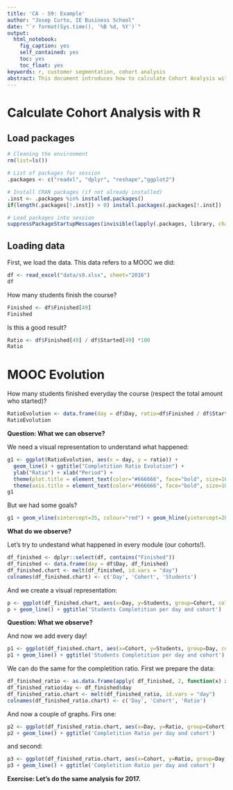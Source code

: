 ```yaml
---
title: 'CA - S9: Example'
author: "Josep Curto, IE Business School"
date: "`r format(Sys.time(), '%B %d, %Y')`"
output:
  html_notebook:
    fig_caption: yes
    self_contained: yes
    toc: yes
    toc_float: yes
keywords: r, customer segmentation, cohort analysis
abstract: This document introduces how to calculate Cohort Analysis with R.
---
```


# Calculate Cohort Analysis with R

## Load packages

```r
# Cleaning the environment
rm(list=ls())

# List of packages for session
.packages <- c("readxl", "dplyr", "reshape","ggplot2")

# Install CRAN packages (if not already installed)
.inst <- .packages %in% installed.packages()
if(length(.packages[!.inst]) > 0) install.packages(.packages[!.inst])

# Load packages into session 
suppressPackageStartupMessages(invisible(lapply(.packages, library, character.only = TRUE)))
```

## Loading data

First, we load the data. This data refers to a MOOC we did:

```r
df <- read_excel("data/s9.xlsx", sheet="2016")
df
```

How many students finish the course?

```r
Finished <- df$Finished[49]
Finished
```

Is this a good result?

```r
Ratio <- df$Finished[49] / df$Started[49] *100
Ratio
```

# MOOC Evolution

How many students finished everyday the course (respect the total amount who started)?

```r
RatioEvolution <- data.frame(day = df$Day, ratio=df$Finished / df$Started *100)
RatioEvolution
```

**Question: What we can observe?**

We need a visual representation to understand what happened:

```r
g1 <- ggplot(RatioEvolution, aes(x = day, y = ratio)) + 
  geom_line() + ggtitle("Completition Ratio Evolution") + 
  ylab("Ratio") + xlab("Period") +
  theme(plot.title = element_text(color="#666666", face="bold", size=16, hjust=0)) +
  theme(axis.title = element_text(color="#666666", face="bold", size=10))
g1
```

But we had some goals?

```r
g1 + geom_vline(xintercept=35, colour="red") + geom_hline(yintercept=20, colour="red")
```

**What do we observe?**

Let's try to undestand what happened in every module (our cohorts!).

```r
df_finished <- dplyr::select(df, contains("Finished"))
df_finished <- data.frame(day = df$Day, df_finished)
df_finished.chart <- melt(df_finished, id.vars = "day")
colnames(df_finished.chart) <- c('Day', 'Cohort', 'Students')
```

And we create a visual representation:

```r
p <- ggplot(df_finished.chart, aes(x=Day, y=Students, group=Cohort, colour=Cohort))
p + geom_line() + ggtitle('Students Completition per day and cohort')
```

**Question: What we observe?**

And now we add every day!

```r
p1 <- ggplot(df_finished.chart, aes(x=Cohort, y=Students, group=Day, colour=Day))
p1 + geom_line() + ggtitle('Students Completition per day and cohort')
```

We can do the same for the completition ratio. First we prepare the data:

```r
df_finished_ratio <- as.data.frame(apply( df_finished, 2, function(x) x/df$Started*100 )) 
df_finished_ratio$day <- df_finished$day
df_finished_ratio.chart <- melt(df_finished_ratio, id.vars = "day")
colnames(df_finished_ratio.chart) <- c('Day', 'Cohort', 'Ratio')
```

And now a couple of graphs. Firs one:

```r
p2 <- ggplot(df_finished_ratio.chart, aes(x=Day, y=Ratio, group=Cohort, colour=Cohort))
p2 + geom_line() + ggtitle('Completition Ratio per day and cohort')
```

and second:

```r
p3 <- ggplot(df_finished_ratio.chart, aes(x=Cohort, y=Ratio, group=Day, colour=Day))
p3 + geom_line() + ggtitle('Completition Ratio per day and cohort')
```

**Exercise: Let's do the same analysis for 2017.**